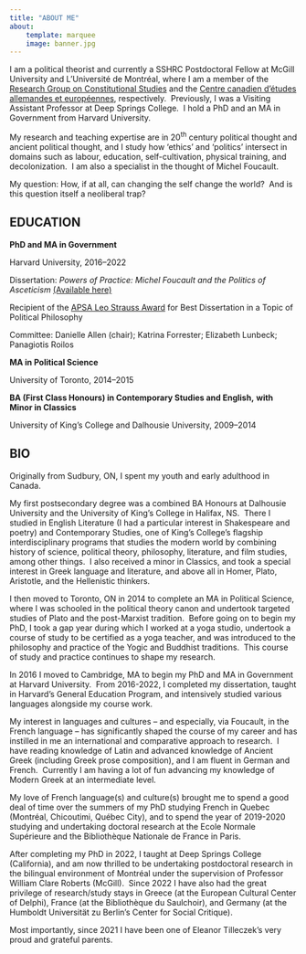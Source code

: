 ```yaml
---
title: "ABOUT ME"
about: 
    template: marquee
    image: banner.jpg
---
```


I am a political theorist and currently a SSHRC Postdoctoral Fellow at McGill University and L’Université de Montréal, where I am a member of the <a href="https://www.mcgill.ca/rgcs/" target="_blank">Research Group on Constitutional Studies</a> and the <a href="https://cceae.umontreal.ca" target="_blank">Centre canadien d'études allemandes et européennes</a>, respectively.  Previously, I was a Visiting Assistant Professor at Deep Springs College.  I hold a PhD and an MA in Government from Harvard University.

My research and teaching expertise are in 20^th^ century political thought and ancient political thought, and I study how ‘ethics’ and ‘politics’ intersect in domains such as labour, education, self-cultivation, physical training, and decolonization.  I am also a specialist in the thought of Michel Foucault.

My question: How, if at all, can changing the self change the world?  And is this question itself a neoliberal trap? 

## **EDUCATION**

**PhD and MA in Government**

Harvard University, 2016–2022

Dissertation: *Powers of Practice: Michel Foucault and the Politics of Asceticism* <a href="https://dash.harvard.edu/handle/1/37373683" target="_blank">(Available here)</a>

Recipient of the <a href="https://politicalsciencenow.com/congratulations-to-the-2024-apsa-award-winners/" target="_blank">APSA Leo Strauss Award</a> for Best Dissertation in a Topic of Political Philosophy

Committee: Danielle Allen (chair); Katrina Forrester; Elizabeth Lunbeck; Panagiotis Roilos

**MA in Political Science**

University of Toronto, 2014–2015

**BA (First Class Honours) in Contemporary Studies and English,** **with Minor in Classics**

University of King’s College and Dalhousie University, 2009–2014

## **BIO**

Originally from Sudbury, ON, I spent my youth and early adulthood in Canada. 

My first postsecondary degree was a combined BA Honours at Dalhousie University and the University of King’s College in Halifax, NS.  There I studied in English Literature (I had a particular interest in Shakespeare and poetry) and Contemporary Studies, one of King’s College’s flagship interdisciplinary programs that studies the modern world by combining history of science, political theory, philosophy, literature, and film studies, among other things.  I also received a minor in Classics, and took a special interest in Greek language and literature, and above all in Homer, Plato, Aristotle, and the Hellenistic thinkers.

I then moved to Toronto, ON in 2014 to complete an MA in Political Science, where I was schooled in the political theory canon and undertook targeted studies of Plato and the post-Marxist tradition.  Before going on to begin my PhD, I took a gap year during which I worked at a yoga studio, undertook a course of study to be certified as a yoga teacher, and was introduced to the philosophy and practice of the Yogic and Buddhist traditions.  This course of study and practice continues to shape my research.

In 2016 I moved to Cambridge, MA to begin my PhD and MA in Government at Harvard University.  From 2016-2022, I completed my dissertation, taught in Harvard’s General Education Program, and intensively studied various languages alongside my course work. 

My interest in languages and cultures – and especially, via Foucault, in the French language – has significantly shaped the course of my career and has instilled in me an international and comparative approach to research.  I have reading knowledge of Latin and advanced knowledge of Ancient Greek (including Greek prose composition), and I am fluent in German and French.  Currently I am having a lot of fun advancing my knowledge of Modern Greek at an intermediate level. 

My love of French language(s) and culture(s) brought me to spend a good deal of time over the summers of my PhD studying French in Quebec (Montréal, Chicoutimi, Québec City), and to spend the year of 2019-2020 studying and undertaking doctoral research at the Ecole Normale Supérieure and the Bibliothèque Nationale de France in Paris.

After completing my PhD in 2022, I taught at Deep Springs College (California), and am now thrilled to be undertaking postdoctoral research in the bilingual environment of Montréal under the supervision of Professor William Clare Roberts (McGill).  Since 2022 I have also had the great privilege of research/study stays in Greece (at the European Cultural Center of Delphi), France (at the Bibliothèque du Saulchoir), and Germany (at the Humboldt Universität zu Berlin’s Center for Social Critique).

Most importantly, since 2021 I have been one of Eleanor Tilleczek’s very proud and grateful parents.
